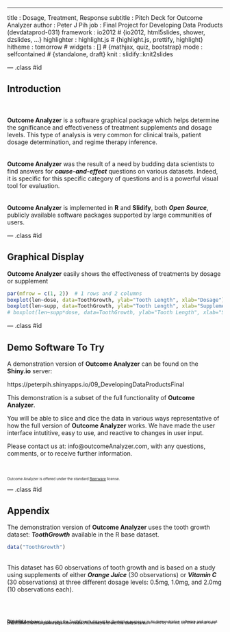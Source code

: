 ---
title       : Dosage, Treatment, Response
subtitle    : Pitch Deck for Outcome Analyzer
author      : Peter J Pih
job         : Final Project for Developing Data Products (devdataprod-031)
framework   : io2012        # {io2012, html5slides, shower, dzslides, ...}
highlighter : highlight.js  # {highlight.js, prettify, highlight}
hitheme     : tomorrow      # 
widgets     : []            # {mathjax, quiz, bootstrap}
mode        : selfcontained # {standalone, draft}
knit        : slidify::knit2slides


--- .class #id 

## Introduction

<style>
strong {
  font-weight: bolder;
}
em {
  font-weight: bolder;
  font-style: italic;
}

small {
    font-size: 60%;
    line-height: 20%;
}
</style>
<br>  
<strong>Outcome Analyzer</strong> is a software graphical package which helps determine the sgnificance and effectiveness of treatment supplements and dosage levels. This type of analysis is very common for clinical trails, patient dosage determination, and regime therapy inference.  
<br>  
<strong>Outcome Analyzer</strong> was the result of a need by budding data scientists to find answers for <em>cause-and-effect</em> questions on various datasets. Indeed, it is specific for this specific category of questions and is a powerful visual tool for evaluation.  
<br>  
<strong>Outcome Analyzer</strong> is implemented in <strong>R</strong> and <strong>Slidify</strong>, both <em>Open Source</em>, publicly available software packages supported by large communities of users.  


--- .class #id 

## Graphical Display

<strong>Outcome Analyzer</strong> easily shows the effectiveness of treatments by dosage or supplement

```R
par(mfrow = c(1, 2))  # 1 rows and 2 columns
boxplot(len~dose, data=ToothGrowth, ylab="Tooth Length", xlab="Dosage")
boxplot(len~supp, data=ToothGrowth, ylab="Tooth Length", xlab="Supplement")
# boxplot(len~supp*dose, data=ToothGrowth, ylab="Tooth Length", xlab="Supplement and Dosage")
```

--- .class #id 

## Demo Software To Try

A demonstration version of <strong>Outcome Analyzer</strong> can be found on the <strong>Shiny.io</strong> server:
  
  
https://peterpih.shinyapps.io/09_DevelopingDataProductsFinal

This demonstration is a subset of the full functionality of <strong>Outcome Analyzer</strong>.  

You will be able to slice and dice the data in various ways representative of how the full version of <strong>Outcome Analyzer</strong> works.  We have made the user interface intutitive, easy to use, and reactive to changes in user input.

Please contact us at: info@outcomeAnalyzer.com, with any questions, comments, or to receive further information.
<br>
<br>
<br>
<br>
<small>Outcome Analyzer is offered under the standard [Beerware](https://en.wikipedia.org/wiki/Beerware) license.</small>

--- .class #id 

## Appendix

The demonstration version of <strong>Outcome Analyzer</strong> uses the tooth growth dataset: <em>ToothGrowth</em> available in the R base dataset.

```R
data("ToothGrowth")
```
<br>
This dataset has 60 observations of tooth growth and is based on a study using supplements of either <em>Orange Juice</em> (30 observations) or <em>Vitamin C</em> (30 observations) at three different dosage levels: 0.5mg, 1.0mg, and 2.0mg (10 observations each).

<br>
<br>
<br>
<small> Fine print:  
<strong>Outcome Analyzer</strong> is only using the ToothGrowth dataset for illustrative purposes in its demonstration software and was not responsible for the actual study or its results. As far as we know, this study was supervised by trained, certified animal care practitioners, and all guinea pigs were treated humanely and with the utmost care.</small>
